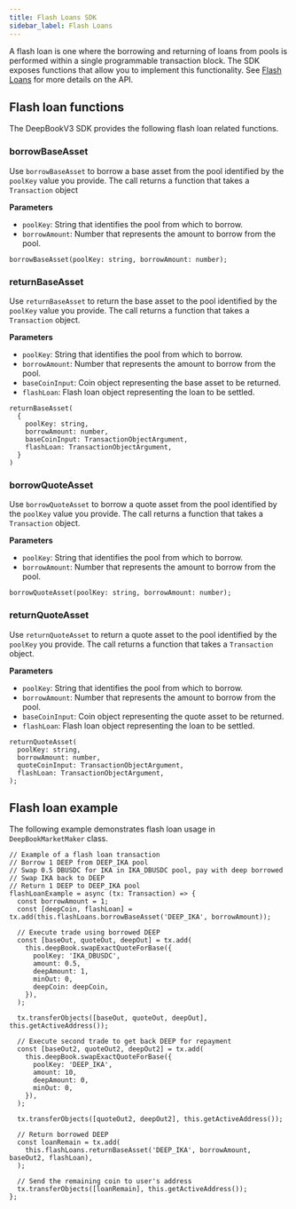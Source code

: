 ```yaml
---
title: Flash Loans SDK
sidebar_label: Flash Loans
---
```


A flash loan is one where the borrowing and returning of loans from pools is performed within a single programmable transaction block. The SDK exposes functions that allow you to implement this functionality. See [Flash Loans](https://docs.ika.io/standards/deepbookv3/flash-loans) for more details on the API.

## Flash loan functions

The DeepBookV3 SDK provides the following flash loan related functions. 

### borrowBaseAsset

Use `borrowBaseAsset` to borrow a base asset from the pool identified by the `poolKey` value you provide. The call returns a function that takes a `Transaction` object

**Parameters**

- `poolKey`: String that identifies the pool from which to borrow.
- `borrowAmount`: Number that represents the amount to borrow from the pool.

```tsx
borrowBaseAsset(poolKey: string, borrowAmount: number);
```

### returnBaseAsset

Use `returnBaseAsset` to return the base asset to the pool identified by the `poolKey` value you provide. The call returns a function that takes a `Transaction` object.

**Parameters**

- `poolKey`: String that identifies the pool from which to borrow.
- `borrowAmount`: Number that represents the amount to borrow from the pool.
- `baseCoinInput`: Coin object representing the base asset to be returned.
- `flashLoan`: Flash loan object representing the loan to be settled.

```tsx
returnBaseAsset(
  {
    poolKey: string,
    borrowAmount: number,
    baseCoinInput: TransactionObjectArgument,
    flashLoan: TransactionObjectArgument,
  }
)
```

### borrowQuoteAsset

Use `borrowQuoteAsset` to borrow a quote asset from the pool identified by the `poolKey` value you provide. The call returns a function that takes a `Transaction` object.

**Parameters**

- `poolKey`: String that identifies the pool from which to borrow.
- `borrowAmount`: Number that represents the amount to borrow from the pool.

```tsx
borrowQuoteAsset(poolKey: string, borrowAmount: number);
```

### returnQuoteAsset

Use `returnQuoteAsset` to return a quote asset to the pool identified by the `poolKey` you provide. The call returns a function that takes a `Transaction` object.

**Parameters**

- `poolKey`: String that identifies the pool from which to borrow.
- `borrowAmount`: Number that represents the amount to borrow from the pool.
- `baseCoinInput`: Coin object representing the quote asset to be returned.
- `flashLoan`: Flash loan object representing the loan to be settled.

```tsx
returnQuoteAsset(
  poolKey: string,
  borrowAmount: number,
  quoteCoinInput: TransactionObjectArgument,
  flashLoan: TransactionObjectArgument,
);
```

## Flash loan example

The following example demonstrates flash loan usage in `DeepBookMarketMaker` class.
    
```tsx
// Example of a flash loan transaction
// Borrow 1 DEEP from DEEP_IKA pool
// Swap 0.5 DBUSDC for IKA in IKA_DBUSDC pool, pay with deep borrowed
// Swap IKA back to DEEP
// Return 1 DEEP to DEEP_IKA pool
flashLoanExample = async (tx: Transaction) => {
  const borrowAmount = 1;
  const [deepCoin, flashLoan] = tx.add(this.flashLoans.borrowBaseAsset('DEEP_IKA', borrowAmount));

  // Execute trade using borrowed DEEP
  const [baseOut, quoteOut, deepOut] = tx.add(
    this.deepBook.swapExactQuoteForBase({
      poolKey: 'IKA_DBUSDC',
      amount: 0.5,
      deepAmount: 1,
      minOut: 0,
      deepCoin: deepCoin,
    }),
  );

  tx.transferObjects([baseOut, quoteOut, deepOut], this.getActiveAddress());

  // Execute second trade to get back DEEP for repayment
  const [baseOut2, quoteOut2, deepOut2] = tx.add(
    this.deepBook.swapExactQuoteForBase({
      poolKey: 'DEEP_IKA',
      amount: 10,
      deepAmount: 0,
      minOut: 0,
    }),
  );

  tx.transferObjects([quoteOut2, deepOut2], this.getActiveAddress());

  // Return borrowed DEEP
  const loanRemain = tx.add(
    this.flashLoans.returnBaseAsset('DEEP_IKA', borrowAmount, baseOut2, flashLoan),
  );
  
  // Send the remaining coin to user's address
  tx.transferObjects([loanRemain], this.getActiveAddress());
};
```